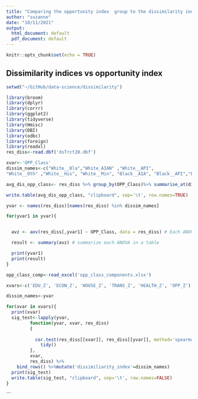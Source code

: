 ```yaml
---
title: "Comparing the opportunity index  group to the dissimilarity index"
author: "suzanne"
date: "10/11/2021"
output:
  html_document: default
  pdf_document: default
---
```


```r
knitr::opts_chunk$set(echo = TRUE)
```

## Dissimilarity indices vs opportunity index

```r
setwd("~/GitHub/data-science/dissimilarity")

library(broom)
library(dplyr)
library(corrr)
library(ggplot2)
library(tidyverse)
library(Hmisc)
library(DBI)
library(odbc)
library(foreign)
library(readxl)
res_diss<-read.dbf('dsTrct20.dbf')
```
```r
xvar<-'OPP_Class'
dissim_names<-c("White__Bla","White_AIAN" ,"White__API",
"White__Oth" ,"White__His", "White__Min", "Black__AIA", "Black__API","Black__Oth", "Black__His" ,"AIAN__Asia" ,"AIAN__Othe", "AIAN__Hisp","API__Other" ,"API__Hispa" ,"Other2__Hi")

avg_dis_opp_class<- res_diss %>% group_by(OPP_Class)%>% summarise_at(dissim_names, mean,na.rm=TRUE)

write.table(avg_dis_opp_class, "clipboard", sep='\t', row.names=TRUE)

yvar <- names(res_diss)[names(res_diss) %in% dissim_names]

for(yvar1 in yvar){


  avz <- aov(res_diss[,yvar1] ~ OPP_Class, data = res_diss) # Each ANOVA test iterating through each column of my dataframe

  result <- summary(avz) # summarize each ANOVA in a table

  print(yvar1)
  print(result)
}
```
```r
opp_class_comp<-read_excel('opp_class_components.xlsx')

```


```r
xvars<-c('EDU_Z', 'ECON_Z', 'HOUSE_Z', 'TRANS_Z', 'HEALTH_Z', 'OPP_Z')

dissim_names<-yvar

for(xvar in xvars){
  print(xvar)
  sig_test<-lapply(yvar,
         function(yvar, xvar, res_diss)
         {
           
           cor.test(res_diss[[xvar]], res_diss[[yvar]], method='spearman') %>%
             tidy()
         },
         xvar,
         res_diss) %>%
    bind_rows() %>%mutate('dissimiliarity_index'=dissim_names)
  print(sig_test)
  write.table(sig_test, "clipboard", sep='\t', row.names=FALSE)
}
```
```
